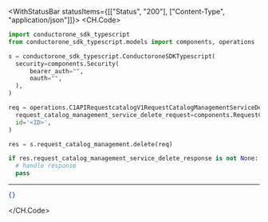 

<WithStatusBar statusItems={[["Status", "200"], ["Content-Type", "application/json"]]}>
  <CH.Code>
  ```python Delete.py
  import conductorone_sdk_typescript
from conductorone_sdk_typescript.models import components, operations

s = conductorone_sdk_typescript.ConductoroneSDKTypescript(
    security=components.Security(
        bearer_auth="",
        oauth="",
    ),
)

req = operations.C1APIRequestcatalogV1RequestCatalogManagementServiceDeleteRequest(
    request_catalog_management_service_delete_request=components.RequestCatalogManagementServiceDeleteRequest(),
    id='<ID>',
)

res = s.request_catalog_management.delete(req)

if res.request_catalog_management_service_delete_response is not None:
    # handle response
    pass
  ```
  ---

  ```json Example Response
  {}
  ```
  </CH.Code>
</WithStatusBar>
